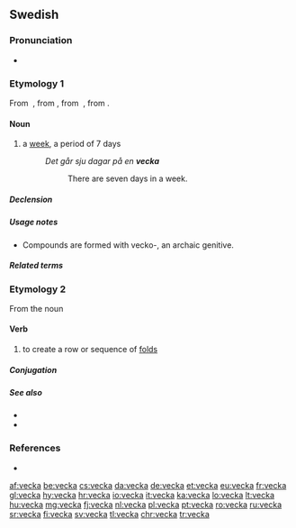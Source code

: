 ==Swedish==

===Pronunciation===
* {{homophones|väcka|lang=sv}}

===Etymology 1===
From {{etyl|gmq-osw|sv}} {{m|gmq-osw|vika}}, from {{etyl|non|sv}} {{m|non|vika}}, from {{etyl|gem-pro|sv}} {{m|gem-pro|*wikǭ}}, from {{etyl|ine-pro|sv}} {{m|ine-pro|*weyg-||to bend, wind, turn, yield}}.

====Noun====
{{sv-noun|c}}

# a [[week]], a period of 7 days
#: ''Det går sju dagar på en '''vecka'''''
#:: There are seven days in a week.

=====Declension=====
{{sv-infl-noun-c-or|veck}}

=====Usage notes=====
* Compounds are formed with vecko-, an archaic genitive.

=====Related terms=====
{{rel3
|{{l|sv|arbetsvecka}}
|{{l|sv|femdagarsvecka}}
|{{l|sv|politikervecka}}
|{{l|sv|påskvecka}}
|{{l|sv|sportlovsvecka}}
|{{l|sv|veckoberedning}}
|{{l|sv|veckoarbetstid}}
|{{l|sv|veckobilaga}}
|{{l|sv|veckobiljett}}
|{{l|sv|veckoblad}}
|{{l|sv|veckobrev}}
|{{l|sv|veckodag}}
|{{l|sv|veckogammal}}
|{{l|sv|veckohandla}}
|{{l|sv|veckohelg}}
|{{l|sv|veckohögtid}}
|{{l|sv|veckolig}}
|{{l|sv|veckolång}}
|{{l|sv|veckolön}}
|{{l|sv|veckomagasin}}
|{{l|sv|veckonummer}}
|{{l|sv|veckopendla}}
|{{l|sv|veckopendling}}
|{{l|sv|veckopeng}}
|{{l|sv|veckopress}}
|{{l|sv|veckoschema}}
|{{l|sv|veckoskifte}}
|{{l|sv|veckoslut}}
|{{l|sv|veckotal}}
|{{l|sv|veckotidning}}
|{{l|sv|veckotimma}}
|{{l|sv|veckotimme}}
|{{l|sv|veckoupplaga}}
|{{l|sv|veckovill}}
|{{l|sv|veckovis}}
|{{l|sv|veckoöversikt}}
}}

===Etymology 2===
From the noun {{m|sv|veck||fold, crease}}

====Verb====
{{head|sv|verb}}

# to create a row or sequence of [[fold]]s

=====Conjugation=====
{{sv-conj-wk}}

=====See also=====
* {{l|sv|veck}}
* {{l|sv|vika}}

===References===
* {{R:SAOL}}

[[af:vecka]]
[[be:vecka]]
[[cs:vecka]]
[[da:vecka]]
[[de:vecka]]
[[et:vecka]]
[[eu:vecka]]
[[fr:vecka]]
[[gl:vecka]]
[[hy:vecka]]
[[hr:vecka]]
[[io:vecka]]
[[it:vecka]]
[[ka:vecka]]
[[lo:vecka]]
[[lt:vecka]]
[[hu:vecka]]
[[mg:vecka]]
[[fj:vecka]]
[[nl:vecka]]
[[pl:vecka]]
[[pt:vecka]]
[[ro:vecka]]
[[ru:vecka]]
[[sr:vecka]]
[[fi:vecka]]
[[sv:vecka]]
[[tl:vecka]]
[[chr:vecka]]
[[tr:vecka]]